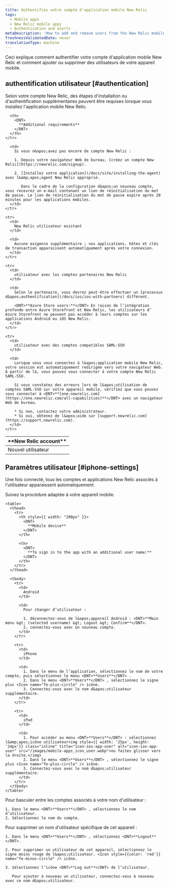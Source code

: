 ```yaml
---
title: Authentifiez votre compte d'application mobile New Relic
tags:
  - Mobile apps
  - New Relic mobile apps
  - Authentication and alerts
metaDescription: 'How to add and remove users from the New Relic mobile app, and what they need to do to authenticate.'
freshnessValidatedDate: never
translationType: machine
---
```


Ceci explique comment authentifier votre compte d&apos;application mobile New Relic et comment ajouter ou supprimer des utilisateurs de votre appareil mobile.

## authentification utilisateur [#authentication]

Selon votre compte New Relic, des étapes d&apos;installation ou d&apos;authentification supplémentaires peuvent être requises lorsque vous installez l&apos;application mobile New Relic.

<table>
  <thead>
    <tr>
      <th width={200}>
        <DNT>
          **New Relic account**
        </DNT>
      </th>

      <th>
        <DNT>
          **Additional requirements**
        </DNT>
      </th>
    </tr>
  </thead>

  <tbody>
    <tr>
      <td>
        Nouvel utilisateur
      </td>

      <td>
        Si vous n&apos;avez pas encore de compte New Relic :

        1. Depuis votre navigateur Web de bureau, [créez un compte New Relic](https://newrelic.com/signup).

        2. [Installez votre application](/docs/site/installing-the-agent) avec l&amp;apos;agent New Relic approprié.

           Dans le cadre de la configuration d&apos;un nouveau compte, vous recevrez un e-mail contenant un lien de réinitialisation du mot de passe. Le lien de réinitialisation du mot de passe expire après 20 minutes pour les applications mobiles.
      </td>
    </tr>

    <tr>
      <td>
        New Relic utilisateur existant
      </td>

      <td>
        Aucune exigence supplémentaire ; vos applications, hôtes et clés de transaction apparaissent automatiquement après votre connexion.
      </td>
    </tr>

    <tr>
      <td>
        utilisateur avec les comptes partenaires New Relic
      </td>

      <td>
        Selon le partenaire, vous devrez peut-être effectuer un [processus d&apos;authentification](/docs/ios/ios-with-partners) différent.

        <DNT>**Azure Store users:**</DNT> En raison de l’intégration profonde entre Azure Storefront et New Relic, les utilisateurs d’ Azure Storefront ne peuvent pas accéder à leurs comptes sur les applications Android ou iOS New Relic.
      </td>
    </tr>

    <tr>
      <td>
        utilisateur avec des comptes compatibles SAML-SSO
      </td>

      <td>
        Lorsque vous vous connectez à l&apos;application mobile New Relic, votre session est automatiquement redirigée vers votre navigateur Web. À partir de là, vous pouvez vous connecter à votre compte New Relic SAML-SSO.

        Si vous constatez des erreurs lors de l&apos;utilisation de comptes SAML-SSO sur votre appareil mobile, vérifiez que vous pouvez vous connecter à <DNT>**[one.newrelic.com](https://one.newrelic.com/all-capabilities)**</DNT> avec un navigateur Web de bureau.

        * Si non, contactez votre administrateur.
        * Si oui, obtenez de l&apos;aide sur [support.newrelic.com](https://support.newrelic.com).
      </td>
    </tr>
  </tbody>
</table>

## Paramètres utilisateur [#iphone-settings]

Une fois connecté, tous les comptes et applications New Relic associés à l&apos;utilisateur apparaissent automatiquement.

<CollapserGroup>
  <Collapser id="additional-username" title="Connectez-vous avec un nom d'utilisateur supplémentaire">
    Suivez la procédure adaptée à votre appareil mobile.

    <table>
      <thead>
        <tr>
          <th style={{ width: "200px" }}>
            <DNT>
              **Mobile device**
            </DNT>
          </th>

          <th>
            <DNT>
              **To sign in to the app with an additional user name:**
            </DNT>
          </th>
        </tr>
      </thead>

      <tbody>
        <tr>
          <td>
            Android
          </td>

          <td>
            Pour changer d’utilisateur :

            1. déconnectez-vous de l&apos;appareil Android : <DNT>**Main menu &gt; (selected username) &gt; Logout &gt; Confirm**</DNT>.
            2. connectez-vous avec un nouveau compte.
          </td>
        </tr>

        <tr>
          <td>
            iPhone
          </td>

          <td>
            1. Dans le menu de l’application, sélectionnez le nom de votre compte, puis sélectionnez le menu <DNT>**Users**</DNT> .
            2. Dans le menu <DNT>**Users**</DNT> , sélectionnez le signe plus <Icon name="fe-plus-circle" /> icône.
            3. Connectez-vous avec le nom d&apos;utilisateur supplémentaire.
          </td>
        </tr>

        <tr>
          <td>
            iPad
          </td>

          <td>
            1. Pour accéder au menu <DNT>**Users**</DNT> : sélectionnez l&amp;apos;icône utilisateur<img style={{ width: '25px', height: '24px'}} class="inline" title="icon-ios-app-user" alt="icon-ios-app-user" src="/images/mobile-apps_icon_user.webp">ou faites glisser vers la droite.</img>
            2. Dans le menu <DNT>**Users**</DNT> , sélectionnez le signe plus <Icon name="fe-plus-circle" /> icône.
            3. Connectez-vous avec le nom d&apos;utilisateur supplémentaire.
          </td>
        </tr>
      </tbody>
    </table>
  </Collapser>

  <Collapser id="switch-accounts" title="Basculer entre les comptes">
    Pour basculer entre les comptes associés à votre nom d&apos;utilisateur :

    1. Dans le menu <DNT>**Users**</DNT> , sélectionnez le nom d’utilisateur.
    2. Sélectionnez le nom du compte.
  </Collapser>

  <Collapser id="Remove a username" title="Supprimer ou rajouter un nom d'utilisateur">
    Pour supprimer un nom d’utilisateur spécifique de cet appareil :

    1. Dans le menu <DNT>**Users**</DNT> , sélectionnez <DNT>**Logout**</DNT>.

    2. Pour supprimer un utilisateur de cet appareil, sélectionnez le signe moins rouge de l&apos;utilisateur. <Icon style={{color: 'red'}} name="fe-minus-circle" /> icône.

    3. Sélectionnez l’icône <DNT>**Log out**</DNT> de l’utilisateur.

       Pour ajouter à nouveau un utilisateur, connectez-vous à nouveau avec ce nom d&apos;utilisateur.
  </Collapser>
</CollapserGroup>